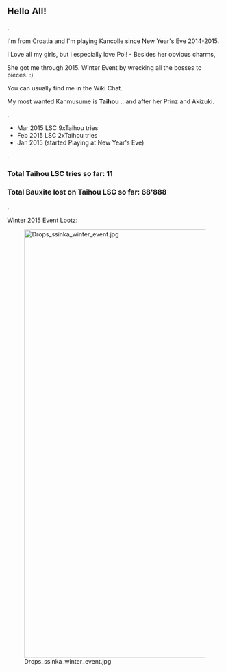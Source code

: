 == Hello All! ==
.

I'm from Croatia and I'm playing Kancolle since New Year's Eve 2014-2015.

I Love all my girls, but i especially love Poi! - Besides her obvious charms, 

She got me through 2015. Winter Event by wrecking all the bosses to pieces. :)

You can usually find me in the Wiki Chat.

My most wanted Kanmusume is '''Taihou''' .. and after her Prinz and Akizuki.

.
* Mar 2015 LSC 9xTaihou tries
*  Feb 2015 LSC 2xTaihou tries
*  Jan 2015 (started Playing at New Year's Eve)
.<nowiki/>
=== Total Taihou LSC tries so far: 11 ===
=== Total Bauxite lost on Taihou LSC so far: 68'888 ===
.

Winter 2015 Event Lootz:

[[File:Drops ssinka winter event.jpg|thumb|left|1000x1000px]]